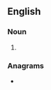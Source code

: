 ==English==

===Noun===
{{head|en|noun form}}

# {{plural of|en|odoriser}}

===Anagrams===
* {{anagrams|en|a=deioorrss|sororised}}